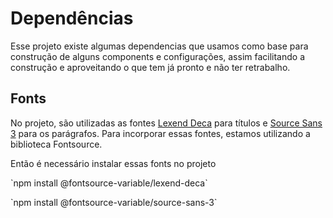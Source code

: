 
<Meta title="Dependências" />

# Dependências

Esse projeto existe algumas dependencias que usamos como base para construção de alguns components e configurações, assim facilitando a construção e aproveitando o que tem já pronto e não ter retrabalho.

## Fonts

No projeto, são utilizadas as fontes [Lexend Deca](https://fontsource.org/fonts/lexend-deca) para títulos e [Source Sans 3](https://fontsource.org/fonts/source-sans-3) para os parágrafos. Para incorporar essas fontes, estamos utilizando a biblioteca Fontsource.

Então é necessário instalar essas fonts no projeto

<p>`npm install @fontsource-variable/lexend-deca`</p>
<p>`npm install @fontsource-variable/source-sans-3`</p>
